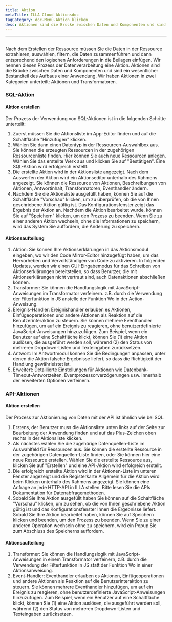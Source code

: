 ```yaml
---
title: Aktion
metaTitle: ILLA Cloud Aktionsdoc
tagCategory: doc-Menü-Aktion klicken
desc: Aktionen sind die Brücke zwischen Daten und Komponenten und sind ein wesentlicher Bestandteil des Aufbaus einer Anwendung.
---
```


* * *

## <Heading hidden>Abfrage</Heading>

Nach dem Erstellen der Ressource müssen Sie die Daten in der Ressource extrahieren, auswählen, filtern, die Daten zusammenführen und dann entsprechend den logischen Anforderungen in die Beilagen einfügen. Wir nennen diesen Prozess der Datenverarbeitung eine Aktion. Aktionen sind die Brücke zwischen Daten und Komponenten und sind ein wesentlicher Bestandteil des Aufbaus einer Anwendung. Wir haben Aktionen in zwei Kategorien unterteilt: Aktionen und Transformatoren.

### SQL-Aktion

#### Aktion erstellen

Der Prozess der Verwendung von SQL-Aktionen ist in die folgenden Schritte unterteilt:

1.  Zuerst müssen Sie die Aktionsliste im App-Editor finden und auf die Schaltfläche "Hinzufügen" klicken.
2.  Wählen Sie dann einen Datentyp in der Ressourcen-Auswahlbox aus. Sie können die erzeugten Ressourcen in der zugehörigen Ressourcenliste finden. Hier können Sie auch neue Ressourcen anlegen. Wählen Sie das erstellte Werk aus und klicken Sie auf "Bestätigen". Eine SQL-Aktion wird erfolgreich erstellt.
3.  Die erstellte Aktion wird in der Aktionsliste angezeigt. Nach dem Auswerfen der Aktion wird ein Aktionseditor unterhalb des Rahmens angezeigt. Sie können die Ressource von Aktionen, Beschreibungen von Aktionen, Antwortinhalt, Transformatoren, Eventhandler ändern.
4.  Nachdem Sie die Aktionsliste ausgefüllt haben, können Sie auf die Schaltfläche "Vorschau" klicken, um zu überprüfen, ob die von Ihnen geschriebene Aktion gültig ist. Das Konfigurationsfenster zeigt das Ergebnis der Aktion an. Nachdem die Aktion bearbeitet wurde, können Sie auf "Speichern" klicken, um den Prozess zu beenden. Wenn Sie zu einer anderen Aktion wechseln, ohne die Informationen zu speichern, wird das System Sie auffordern, die Änderung zu speichern.

#### Aktionsaufteilung

1.  Aktion: Sie können Ihre Aktionserklärungen in das Aktionsmodul eingeben, wo wir den Code Mirror-Editor hinzugefügt haben, um das Hervorheben und Vervollständigen von Code zu aktivieren. In folgenden Updates, werden wir einen GUI-Eingabemodus für das Schreiben von Aktionserklärungen bereitstellen, so dass Benutzer, die mit Aktionserklärungen nicht vertraut sind, auch Datenaktionen abschließen können.
2.  Transformer: Sie können die Handlungslogik mit JavaScript-Anweisungen im Transformator verfeinern. z.B. durch die Verwendung der Filterfunktion in JS anstelle der Funktion Wo in der Action-Anweisung.
3.  Ereignis-Handler: Ereignishandler erlauben es Aktionen, Einfügeoperationen und andere Aktionen als Reaktion auf die Benutzerinteraktion zu steuern. Sie können mehrere Eventhandler hinzufügen, um auf ein Ereignis zu reagieren, ohne benutzerdefinierte JavaScript-Anweisungen hinzuzufügen. Zum Beispiel, wenn ein Benutzer auf eine Schaltfläche klickt, können Sie (1) eine Aktion auslösen, die ausgeführt werden soll, während (2) den Status von mehreren Dropdown-Listen und Texteingaben zurücksetzen.
4.  Antwort: Im Antwortmodul können Sie die Bedingungen anpassen, unter denen die Aktion falsche Ergebnisse liefert, so dass die Richtigkeit der Handlung gewährleistet ist.
5.  Erweitert: Detaillierte Einstellungen für Aktionen wie Datenbank-Timeout-Antwortzeiten, Eventprozessorverzögerungen usw. innerhalb der erweiterten Optionen verfeinern.

### API-Aktionen

#### Aktion erstellen

Der Prozess zur Aktionierung von Daten mit der API ist ähnlich wie bei SQL.

1.  Erstens, der Benutzer muss die Aktionsliste unten links auf der Seite zur Bearbeitung der Anwendung finden und auf das Plus-Zeichen oben rechts in der Aktionsliste klicken.
2.  Als nächstes wählen Sie die zugehörige Datenquellen-Liste im Auswahlfeld für Ressourcen aus. Sie können die erstellte Ressource in der zugehörigen Datenquellen-Liste finden, oder Sie können hier eine neue Ressource erstellen. Wählen Sie die erstellte Ressource aus, klicken Sie auf "Erstellen" und eine API-Aktion wird erfolgreich erstellt.
3.  Die erfolgreich erstellte Aktion wird in der Aktionen-Liste im unteren Fenster angezeigt und die Registerkarte Allgemein für die Aktion wird beim Klicken unterhalb des Rahmens angezeigt. Sie können eine Anfrage an jede HTTP-API in ILLA stellen. Bitte lesen Sie die APIs Dokumentation für Datenabfragemethoden.
4.  Sobald Sie Ihre Aktion ausgefüllt haben Sie können auf die Schaltfläche "Vorschau" klicken, um zu sehen, ob die von Ihnen geschriebene Aktion gültig ist und das Konfigurationsfenster Ihnen die Ergebnisse liefert. Sobald Sie Ihre Aktion bearbeitet haben, können Sie auf Speichern klicken und beenden, um den Prozess zu beenden. Wenn Sie zu einer anderen Operation wechseln ohne zu speichern, wird ein Popup Sie zum Abschluss des Speicherns auffordern.

#### Aktionsaufteilung

1.  Transformer: Sie können die Handlungslogik mit JavaScript-Anweisungen in einem Transformator verfeinern, z.B. durch die Verwendung der Filterfunktion in JS statt der Funktion Wo in einer Aktionsanweisung.
2.  Event-Handler: Eventhandler erlauben es Aktionen, Einfügeoperationen und andere Aktionen als Reaktion auf die Benutzerinteraktion zu steuern. Sie können mehrere Eventhandler hinzufügen, um auf ein Ereignis zu reagieren, ohne benutzerdefinierte JavaScript-Anweisungen hinzuzufügen. Zum Beispiel, wenn ein Benutzer auf eine Schaltfläche klickt, können Sie (1) eine Aktion auslösen, die ausgeführt werden soll, während (2) den Status von mehreren Dropdown-Listen und Texteingaben zurücksetzen.
